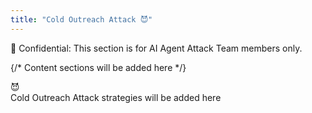 ```yaml
---
title: "Cold Outreach Attack 😈"
---
```


<div style={{
  background: '#fee2e2',
  color: '#b91c1c',
  fontWeight: 700,
  textAlign: 'center',
  padding: '1rem',
  borderRadius: '12px',
  marginBottom: '2rem',
  fontSize: '1.1rem',
  letterSpacing: '0.01em',
  border: '1px solid #fecaca'
}}>
  🚨 Confidential: This section is for AI Agent Attack Team members only.
</div>

<div className="dark:text-white text-gray-900" style={{
  maxWidth: '1000px', 
  margin: '0 auto', 
  padding: '3rem 2rem 5rem 2rem',
  fontFamily: '-apple-system, BlinkMacSystemFont, "SF Pro Display", "Segoe UI", Roboto, sans-serif'
}}>

  {/* Content sections will be added here */}
  <div className="dark:bg-gradient-to-br dark:from-red-900/20 dark:to-orange-900/20 bg-gradient-to-br from-red-50 to-orange-50" style={{
    borderRadius: '24px',
    padding: '2.5rem',
    border: '1px solid rgba(239, 68, 68, 0.15)',
    textAlign: 'center'
  }}>
    <div style={{
      fontSize: '3rem',
      marginBottom: '1rem'
    }}>
      😈
    </div>
    <div className="dark:text-red-300 text-red-700" style={{
      fontSize: '1.1rem',
      fontStyle: 'italic'
    }}>
      Cold Outreach Attack strategies will be added here
    </div>
  </div>

</div> 